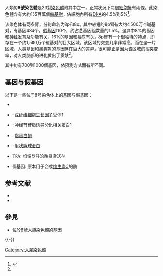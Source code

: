 {{染色體
|染色體圖=Chromosome 8.svg
|名称=8號染色體
|物種=人({{lang|la|''Homo sapiens''}})
|類型=[[體染色體|體染色體]]
|基因數量=700~1000
}}
人類的'''8號染色體'''是23對[[染色體|染色體]]的其中之一，正常狀況下每個[[細胞|細胞]]擁有兩條。此染色體含有大約155百萬個[[鹼基對|鹼基對]]，佔細胞內所有[[DNA|DNA]]的4.5%到5%<ref name="Tabares-Seisdedos">{{cite journal |author= Tabarés-Seisdedos R, Rubenstein JL |title= Chromosome 8p as a potential hub for developmental neuropsychiatric disorders: implications for schizophrenia, autism and cancer |journal= Mol Psychiatry |volume= 14|issue= 6|pages= 563–89|year=2009 |pmid=19204725 |doi=10.1038/mp.2009.2}}</ref>。

该染色体有两条臂，分别命名为8p和8q。其中较短的8p臂有大约4,500万个碱基对，有基因484个，[[假基因|假基因]]110个，约占总基因组数量的1.5%。这其中8%的基因和[[脑部发育|神经发育]]及功能有关，16%的基因和[[癌症|癌症]]有关。8p臂有一个很独特的特点，即存在一个约1,500万个碱基对的巨大区域，该区域的突变几率非常高。而在这一片区域，人类基因和[[黑猩猩|黑猩猩]]的基因存在巨大的差异。很可能正是因为该区域的高突变率，对人类脑部的进化做出了贡献<ref name="Tabares-Seisdedos"/>。

其中約有700到1000個基因，依預測方式而有所不同。
==基因与假基因==
以下是一些位于8号染色体上的基因与假基因：
* {{tsl|en|COH1||}}
* {{tsl|en|FGFR1||}}: [[成纤维细胞生长因子|成纤维细胞生长因子]]受体1
* {{tsl|en|GDAP1||}}: 神经节苷脂诱导分化相关蛋白1
* {{tsl|en|LPL (gene)|LPL (基因)|LPL}}: [[脂蛋白酶|脂蛋白酶]]
* {{tsl|en|TG (gene)|TG (基因)|TG}}: [[甲状腺球蛋白|甲状腺球蛋白]]
* [[TPA|TPA]]: [[组织型纤溶酶原激活剂|组织型纤溶酶原激活剂]]
* {{tsl|en|GULOP|L-古洛糖酸内酯氧化酶|GULOP}}假基因: 原本用于合成[[维生素C|维生素C]]的酶

== 参考文献 ==
<references />
* {{cite journal en| author=Gilbert F | title=Chromosome 8 | journal=Genet Test | year=2001 | pages=345-54 | volume=5 | issue=4  | id=PMID 11960583}}
* {{cite journal en| author=Nusbaum C et al. | title=DNA sequence and analysis of human chromosome 8 | journal=Nature | year=2006 | pages=331-5 | volume=439 | issue=7074  | id=PMID 16421571}}
==參見==
*[[:Category:位於8號人類染色體的基因|位於8號人類染色體的基因]]
{{Commons category|Human chromosome 8|8號人類染色體}}
{{-}}
{{人类基因组}}
{{染色体8}}

[[Category:人類染色體|Category:人類染色體]]